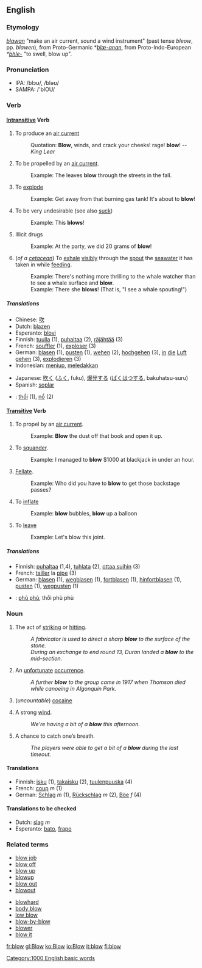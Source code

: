 ==English==

===Etymology===
{{OE.}} ''[[blawan]]'' "make an air current, sound a wind instrument" (past tense ''bleow'', pp. ''blawen''), from Proto-Germanic *''[[blæ-anan]]'', from Proto-Indo-European ''*[[bhle-]]'' "to swell, blow up".

===Pronunciation===
*IPA: /blɔʊ/, /bləʊ/
*SAMPA: /'blOU/

===Verb===
{{irregverb|'''to blow'''|'''[[blows]]'''|'''[[blew]]'''|'''[[blown]]'''|'''[[blowing]]'''}}
====[[Intransitive]] Verb====

# To produce an [[air current]]
#:Quotation: '''Blow''', winds, and crack your cheeks! rage! '''blow'''! -- ''King Lear''
# To be propelled by an [[air current]].
#:Example:  The leaves '''blow''' through the streets in the fall.
# To [[explode]]
#:Example:  Get away from that burning gas tank!  It's about to '''blow'''!
# {{slang}} To be very undesirable (see also [[suck]])
#:Example: This '''blows'''!
# {{slang}} Illicit drugs
#:Example: At the party, we did 20 grams of '''blow'''!
# (''of a [[cetacean]]'') To [[exhale]] [[visibly]] through the [[spout]] the [[seawater]] it has taken in while [[feeding]].
#:Example:  There's nothing more thrilling to the whale watcher than to see a whale surface and '''blow'''.
#:Example:  There she '''blows'''! (That is, "I see a whale spouting!")

=====Translations=====
{{checktrans}}
{{top}}
*Chinese: [[吹]]
*Dutch: [[blazen]]
*Esperanto: [[blovi]]
*Finnish: [[tuulla]] (1), [[puhaltaa]] (2), [[räjähtää]] (3)
*French: [[souffler]] (1), [[exploser]] (3)
*German: [[blasen]] (1), [[pusten]] (1), [[wehen]] (2), [[hochgehen]] (3), [[in]] [[die]] [[Luft]] [[gehen]] (3), [[explodieren]] (3)
*Indonesian: [[tiup|meniup]], [[ledak|meledakkan]]
{{mid}}
*Japanese: [[吹く]] ([[ふく]], fuku), [[爆発]]する ([[ばくはつ]]する, bakuhatsu-suru)
*Spanish: [[soplar]]
*{{vi}}: [[thổi]] (1), [[nổ]] (2)
{{bottom}}

====[[Transitive]] Verb====

# To propel by an [[air current]].
#:Example:  '''Blow''' the dust off that book and open it up.
# To [[squander]].
#:Example:  I managed to '''blow''' $1000 at blackjack in under an hour.
# {{vulgar}} [[Fellate]].
#:Example:  Who did you have to '''blow''' to get those backstage passes?
# To [[inflate]]
#:Example:  '''blow''' bubbles, '''blow''' up a balloon
# To [[leave]]
#:Example:  Let's blow this joint.

=====Translations=====
{{checktrans}}
{{top}}
*Finnish: [[puhaltaa]] (1,4), [[tuhlata]] (2), [[ottaa suihin]] (3)
*French: [[tailler]] la [[pipe]] (3)
*German: [[blasen]] (1), [[wegblasen]] (1), [[fortblasen]] (1), [[hinfortblasen]] (1), [[pusten]] (1), [[wegpusten]] (1)
{{mid}}
*{{vi}}: [[phù phù]], thổi phù phù
{{bottom}}

===Noun===
{{sb|blow|blows}}

# The act of [[striking]] or [[hit]]ting.
#:''A fabricator is used to direct a sharp '''blow''' to the surface of the stone.''
#:''During an exchange to end round 13, Duran landed a '''blow''' to the mid-section.''
# An [[unfortunate]] [[occurrence]].
#:''A further '''blow''' to the group came in 1917 when Thomson died while canoeing in Algonquin Park.''
# {{slang}} (''uncountable'') [[cocaine]]
# A strong [[wind]].
#:''We're having a bit of a '''blow''' this afternoon.''
# {{colloquial}} A chance to catch one’s breath.
#:''The players were able to get a bit of a '''blow''' during the last timeout.''

====Translations====
{{top}}
*Finnish: [[isku]] (1), [[takaisku]] (2), [[tuulenpuuska]] (4)
*French: [[coup]] ''m'' (1)
*German: [[Schlag]] ''m'' (1), [[Rückschlag]] ''m'' (2), [[Böe]] ''f'' (4)
{{mid}}
{{bottom}}
====Translations to be checked====
{{checktrans}}
*Dutch: [[slag]] ''m''
*Esperanto: [[bato]], [[frapo]]

===Related terms===
{{top}}
*[[blow job]]
*[[blow off]]
*[[blow up]]
*[[blowup]]
*[[blow out]]
*[[blowout]]
{{mid}}
*[[blowhard]]
*[[body blow]]
*[[low blow]]
*[[blow-by-blow]]
*[[blower]]
*[[blow it]]
{{bottom}}

[[Category:1000 English basic words]]

[[fr:blow]]
[[gl:Blow]]
[[ko:Blow]]
[[io:Blow]]
[[it:blow]]
[[fi:blow]]